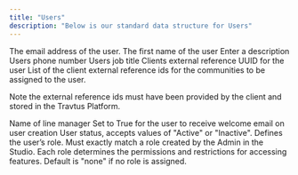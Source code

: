```yaml
---
title: "Users"
description: "Below is our standard data structure for Users"
---
```


<ParamField path="email_address" body="email_address" type="string" required>
  The email address of the user. 
</ParamField>

<ParamField path="first_name" type="string" required>
  The first name of the user
</ParamField>

<ParamField path="last_name" type="string" required>
  Enter a description
</ParamField>

<ParamField path="phone_number" type="string">
  Users phone number 
</ParamField>

<ParamField path="job_title" type="string">
  Users job title 
</ParamField>

<ParamField path="external_ref">
  Clients external reference UUID for the user 
</ParamField>

<ParamField path="community_ids" type="string">
  List of the client external reference ids for the communities to be assigned to the user. 

  Note the external reference ids must have been provided by the client and stored in the Travtus Platform. 
</ParamField>

<ParamField path="reports_to" type="string">
  Name of line manager 
</ParamField>

<ParamField path="send_welcome_mail" type="bool">
  Set to True for the user to receive welcome email on user creation
</ParamField>

<ParamField path="status" default="Active" type="string">
  User status, accepts values of "Active" or "Inactive". 
</ParamField>

<ParamField path="roles" type="string" default="none">
  Defines the user’s role. 
  Must exactly match a role created by the Admin in the Studio. 
  Each role determines the permissions and restrictions for accessing features. 
  Default is "none" if no role is assigned.
</ParamField>